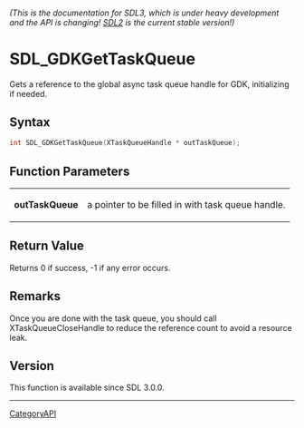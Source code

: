 ====== (This is the documentation for SDL3, which is under heavy development and the API is changing! [https://wiki.libsdl.org/ SDL2] is the current stable version!) ======
= SDL_GDKGetTaskQueue =

Gets a reference to the global async task queue handle for GDK, initializing if needed.

== Syntax ==

<syntaxhighlight lang='c'>
int SDL_GDKGetTaskQueue(XTaskQueueHandle * outTaskQueue);
</syntaxhighlight>

== Function Parameters ==

{|
|'''outTaskQueue'''
|a pointer to be filled in with task queue handle.
|}

== Return Value ==

Returns 0 if success, -1 if any error occurs.

== Remarks ==

Once you are done with the task queue, you should call
XTaskQueueCloseHandle to reduce the reference count to avoid a resource
leak.

== Version ==

This function is available since SDL 3.0.0.

----
[[CategoryAPI]]


